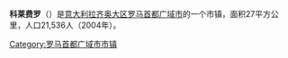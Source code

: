 {{Infobox Italian comune
| name                = 科莱费罗
| official_name       = 
| native_name         = Colleferro
| image_skyline       = Piazza Italia col Municipio.jpg
| imagesize           =
| image_alt           =
| image_caption       = 市政厅
| image_shield        = Colleferro-Stemma.png
|image_flag              =Colleferro-Gonfalone.png
| shield_alt          =
| shield_size         = 80px
| image_map           =
| map_alt             =
| map_caption         =
| pushpin_label_position =
| pushpin_map_alt     =
| coordinates         = {{coord|41|44|N|13|01|E|display=inline}}
| coordinates_footnotes =
| region              = [[拉齐奥大区|拉齐奥大区]]
| province            = [[羅馬首都廣域市|羅馬首都廣域市]]
| frazioni            =
| mayor_party         = 
| mayor               = Pierluigi Sanna
| area_footnotes      =
| area_total_km2      = 27
| population_footnotes =
| population_total    = 21450
| population_as_of    = 30 June 2017
| pop_density_footnotes =
| population_demonym  = Colleferrini
| elevation_footnotes =
| elevation_m         = 218
| twin1               =
| twin1_country       =
| saint               = St. Barbara
| day                 = 4 December
| postal_code         = 00034
| area_code           = 06
| website             = {{Official website|http://www.comune.colleferro.rm.it/}}
| footnotes           =
}}
'''科莱费罗'''（{{lang-it|Colleferro}}）是[[意大利|意大利]][[拉齐奥大区|拉齐奥大区]][[罗马首都广域市|罗马首都广域市]]的一个市镇，面积27平方公里，人口21,536人（2004年）。

{{commonscat}}

{{羅馬首都廣域市市鎮}}
{{normdaten}}
{{Italy-geo-stub}}

{{DEFAULTSORT:Colleferro}}
[[Category:罗马首都广域市市镇|Category:罗马首都广域市市镇]]